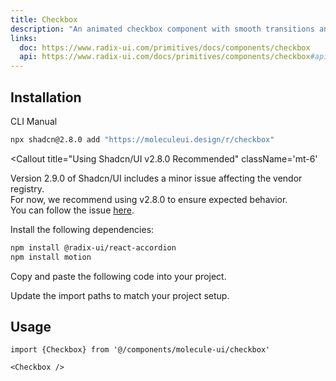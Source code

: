 ```yaml
---
title: Checkbox
description: "An animated checkbox component with smooth transitions and hover effects built on Radix UI primitives."
links:
  doc: https://www.radix-ui.com/primitives/docs/components/checkbox
  api: https://www.radix-ui.com/docs/primitives/components/checkbox#api-reference
---
```


<ComponentPreview name='checkbox-demo'/>

## Installation

<Tabs defaultValue='cli'>

<TabsList>
  <TabsTrigger value="cli">CLI</TabsTrigger>
  <TabsTrigger value="manual">Manual</TabsTrigger>
</TabsList>

<TabsContent value='cli'>

```bash
npx shadcn@2.8.0 add "https://moleculeui.design/r/checkbox"
```

<Callout
  title="Using Shadcn/UI v2.8.0 Recommended"
  className='mt-6'
>
  Version 2.9.0 of Shadcn/UI includes a minor issue affecting the vendor registry.  
  For now, we recommend using v2.8.0 to ensure expected behavior.  
  You can follow the issue [here](https://github.com/shadcn-ui/ui/issues/7849).
</Callout>

</TabsContent>

<TabsContent value='manual'>

<Steps>

<Step>Install the following dependencies:</Step>


```bash
npm install @radix-ui/react-accordion
npm install motion
```

<Step>Copy and paste the following code into your project.</Step>

<ComponentSource
  title="components/molecule-ui/checkbox.tsx"
  name="checkbox"
/>

<Step>Update the import paths to match your project setup.</Step>

</Steps>

</TabsContent>

</Tabs>

<div className='mb-6'>

## Usage

```tsx
import {Checkbox} from '@/components/molecule-ui/checkbox'
```

```tsx
<Checkbox />
```

</div>